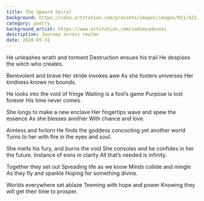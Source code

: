 ```yaml
---
title: The Upward Spiral
background: https://cdna.artstation.com/p/assets/images/images/011/422/852/large/vadim-sadovski-z42.jpg
category: poetry
background_artist: https://www.artstation.com/vadimsadovski
description: Journey across realms
date: 2020-05-31
---
```


He unleashes wrath and torment
Destruction ensues his trail
He despises the witch who creates.

Benevolent and brave
Her stride invokes awe
As she fosters universes
Her kindness knows no bounds.

He looks into the void of fringe
Waiting is a fool’s game
Purpose is lost forever
His time never comes.

She longs to make a new enclave
Her fingertips wave and
spew the essence
As she blesses another
With chance and love.

Aimless and forlorn
He finds the goddess
concocting yet another world
Turns to her with fire in the
eyes and soul.

She melts his fury,
and burns the void
She consoles and he
confides in her the future.
Instance of eons in clarity
All that’s needed is infinity.

Together they set out
Spreading life as we know
Minds collide and mingle
As they fly and sparkle
Hoping for something divine.

Worlds everywhere set ablaze
Teeming with hope and power
Knowing they will get their
time to prosper.
